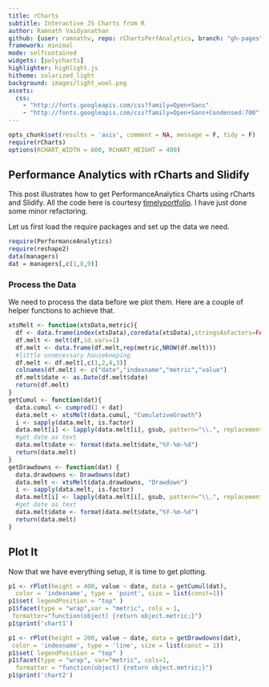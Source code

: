 ```yaml
---
title: rCharts
subtitle: Interactive JS Charts from R
author: Ramnath Vaidyanathan
github: {user: ramnathv, repo: rChartsPerfAnalytics, branch: "gh-pages"}
framework: minimal
mode: selfcontained
widgets: [polycharts]
highlighter: highlight.js
hitheme: solarized_light
background: images/light_wool.png
assets:
  css: 
    - "http://fonts.googleapis.com/css?family=Open+Sans"
    - "http://fonts.googleapis.com/css?family=Open+Sans+Condensed:700"
---
```


```r
opts_chunk$set(results = 'asis', comment = NA, message = F, tidy = F)
require(rCharts)
options(RCHART_WIDTH = 600, RCHART_HEIGHT = 400)
```

## Performance Analytics with rCharts and Slidify

This post illustrates how to get PerformanceAnalytics Charts using rCharts and Slidify. All the code here is courtesy [timelyportfolio](https://github.com/timelyportfolio/clickme_rCharts_test/). I have just done some minor refactoring.

Let us first load the require packages and set up the data we need.

```r
require(PerformanceAnalytics)
require(reshape2)
data(managers)
dat = managers[,c(1,8,9)]
```

### Process the Data

We need to process the data before we plot them. Here are a couple of helper functions to achieve that.

```r
xtsMelt <- function(xtsData,metric){
  df <- data.frame(index(xtsData),coredata(xtsData),stringsAsFactors=FALSE)
  df.melt <- melt(df,id.vars=1)
  df.melt <- data.frame(df.melt,rep(metric,NROW(df.melt)))
  #little unnecessary housekeeping
  df.melt <- df.melt[,c(1,2,4,3)]
  colnames(df.melt) <- c("date","indexname","metric","value")
  df.melt$date <- as.Date(df.melt$date)
  return(df.melt)
}
getCumul <- function(dat){
  data.cumul <- cumprod(1 + dat)
  data.melt <- xtsMelt(data.cumul, "CumulativeGrowth")
  i <- sapply(data.melt, is.factor)
  data.melt[i] <- lapply(data.melt[i], gsub, pattern="\\.", replacement="")
  #get date as text
  data.melt$date <- format(data.melt$date,"%Y-%m-%d")
  return(data.melt)
}
getDrawdowns <- function(dat) {
  data.drawdowns <- Drawdowns(dat)
  data.melt <- xtsMelt(data.drawdowns, "Drawdown")
  i <- sapply(data.melt, is.factor)
  data.melt[i] <- lapply(data.melt[i], gsub, pattern="\\.", replacement="")
  #get date as text
  data.melt$date <- format(data.melt$date,"%Y-%m-%d")  
  return(data.melt) 
}
```

## Plot It

Now that we have everything setup, it is time to get plotting.


```r
p1 <- rPlot(height = 400, value ~ date, data = getCumul(dat), 
  color = 'indexname', type = 'point', size = list(const=1)) 
p1$set( legendPosition = "top" )
p1$facet(type = "wrap",var = "metric", cols = 1,
 formatter="function(object) {return object.metric;}")
p1$print('chart1')
```

```r
p1 <- rPlot(height = 200, value ~ date, data = getDrawdowns(dat), 
 color = 'indexname', type = 'line', size = list(const = 1)) 
p1$set( legendPosition = "top" )
p1$facet(type = "wrap", var="metric", cols=1,
  formatter = "function(object) {return object.metric;}")
p1$print('chart2')
```

